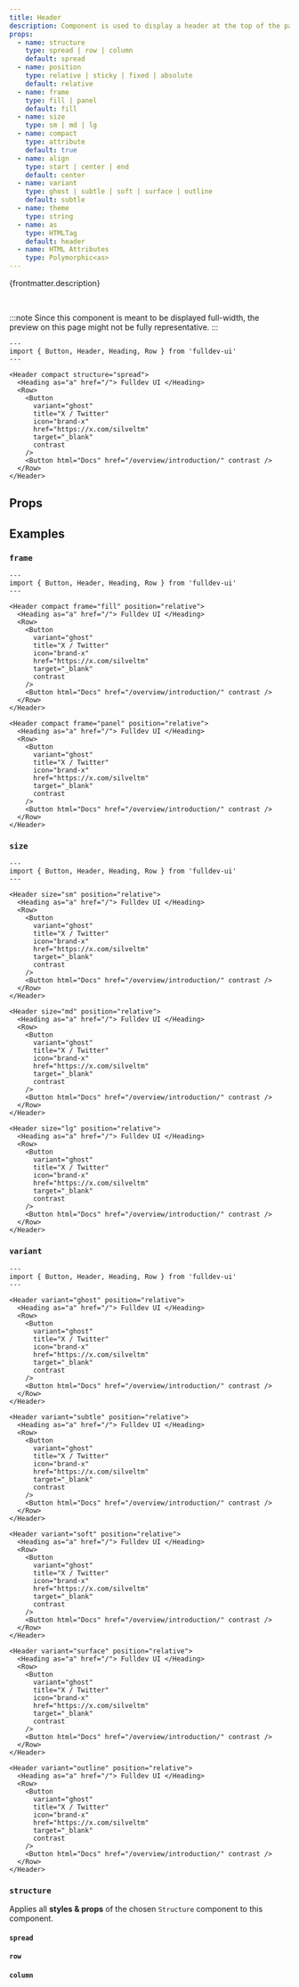 ```yaml
---
title: Header
description: Component is used to display a header at the top of the page.
props:
  - name: structure
    type: spread | row | column
    default: spread
  - name: position
    type: relative | sticky | fixed | absolute
    default: relative
  - name: frame
    type: fill | panel
    default: fill
  - name: size
    type: sm | md | lg
  - name: compact
    type: attribute
    default: true
  - name: align
    type: start | center | end
    default: center
  - name: variant
    type: ghost | subtle | soft | surface | outline
    default: subtle
  - name: theme
    type: string
  - name: as
    type: HTMLTag
    default: header
  - name: HTML Attributes
    type: Polymorphic<as>
---
```





{frontmatter.description}

<br />

:::note
Since this component is meant to be displayed full-width, the preview on this page might not be fully representative.
:::

```astro live
---
import { Button, Header, Heading, Row } from 'fulldev-ui'
---

<Header compact structure="spread">
  <Heading as="a" href="/"> Fulldev UI </Heading>
  <Row>
    <Button
      variant="ghost"
      title="X / Twitter"
      icon="brand-x"
      href="https://x.com/silveltm"
      target="_blank"
      contrast
    />
    <Button html="Docs" href="/overview/introduction/" contrast />
  </Row>
</Header>
```

## Props

<PropsTable props={frontmatter.props} />

## Examples

### `frame`

```astro live
---
import { Button, Header, Heading, Row } from 'fulldev-ui'
---

<Header compact frame="fill" position="relative">
  <Heading as="a" href="/"> Fulldev UI </Heading>
  <Row>
    <Button
      variant="ghost"
      title="X / Twitter"
      icon="brand-x"
      href="https://x.com/silveltm"
      target="_blank"
      contrast
    />
    <Button html="Docs" href="/overview/introduction/" contrast />
  </Row>
</Header>

<Header compact frame="panel" position="relative">
  <Heading as="a" href="/"> Fulldev UI </Heading>
  <Row>
    <Button
      variant="ghost"
      title="X / Twitter"
      icon="brand-x"
      href="https://x.com/silveltm"
      target="_blank"
      contrast
    />
    <Button html="Docs" href="/overview/introduction/" contrast />
  </Row>
</Header>
```

### `size`

<SizeProp />

```astro live
---
import { Button, Header, Heading, Row } from 'fulldev-ui'
---

<Header size="sm" position="relative">
  <Heading as="a" href="/"> Fulldev UI </Heading>
  <Row>
    <Button
      variant="ghost"
      title="X / Twitter"
      icon="brand-x"
      href="https://x.com/silveltm"
      target="_blank"
      contrast
    />
    <Button html="Docs" href="/overview/introduction/" contrast />
  </Row>
</Header>

<Header size="md" position="relative">
  <Heading as="a" href="/"> Fulldev UI </Heading>
  <Row>
    <Button
      variant="ghost"
      title="X / Twitter"
      icon="brand-x"
      href="https://x.com/silveltm"
      target="_blank"
      contrast
    />
    <Button html="Docs" href="/overview/introduction/" contrast />
  </Row>
</Header>

<Header size="lg" position="relative">
  <Heading as="a" href="/"> Fulldev UI </Heading>
  <Row>
    <Button
      variant="ghost"
      title="X / Twitter"
      icon="brand-x"
      href="https://x.com/silveltm"
      target="_blank"
      contrast
    />
    <Button html="Docs" href="/overview/introduction/" contrast />
  </Row>
</Header>
```

### `variant`

<VariantProp />

```astro live
---
import { Button, Header, Heading, Row } from 'fulldev-ui'
---

<Header variant="ghost" position="relative">
  <Heading as="a" href="/"> Fulldev UI </Heading>
  <Row>
    <Button
      variant="ghost"
      title="X / Twitter"
      icon="brand-x"
      href="https://x.com/silveltm"
      target="_blank"
      contrast
    />
    <Button html="Docs" href="/overview/introduction/" contrast />
  </Row>
</Header>

<Header variant="subtle" position="relative">
  <Heading as="a" href="/"> Fulldev UI </Heading>
  <Row>
    <Button
      variant="ghost"
      title="X / Twitter"
      icon="brand-x"
      href="https://x.com/silveltm"
      target="_blank"
      contrast
    />
    <Button html="Docs" href="/overview/introduction/" contrast />
  </Row>
</Header>

<Header variant="soft" position="relative">
  <Heading as="a" href="/"> Fulldev UI </Heading>
  <Row>
    <Button
      variant="ghost"
      title="X / Twitter"
      icon="brand-x"
      href="https://x.com/silveltm"
      target="_blank"
      contrast
    />
    <Button html="Docs" href="/overview/introduction/" contrast />
  </Row>
</Header>

<Header variant="surface" position="relative">
  <Heading as="a" href="/"> Fulldev UI </Heading>
  <Row>
    <Button
      variant="ghost"
      title="X / Twitter"
      icon="brand-x"
      href="https://x.com/silveltm"
      target="_blank"
      contrast
    />
    <Button html="Docs" href="/overview/introduction/" contrast />
  </Row>
</Header>

<Header variant="outline" position="relative">
  <Heading as="a" href="/"> Fulldev UI </Heading>
  <Row>
    <Button
      variant="ghost"
      title="X / Twitter"
      icon="brand-x"
      href="https://x.com/silveltm"
      target="_blank"
      contrast
    />
    <Button html="Docs" href="/overview/introduction/" contrast />
  </Row>
</Header>
```

### `structure`

Applies all **styles & props** of the chosen `Structure` component to this component.

#### `spread`

<SpreadProp />

#### `row`

<RowProp />

#### `column`

<ColumnProp />
